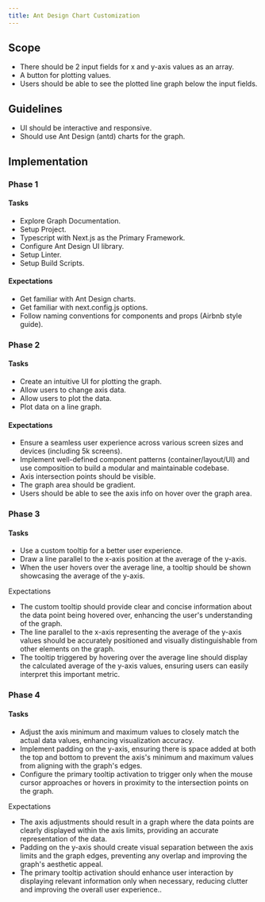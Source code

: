 ```yaml
---
title: Ant Design Chart Customization
---
```



## Scope

* There should be 2 input fields for x and y-axis values as an array.
* A button for plotting values.
* Users should be able to see the plotted line graph below the input fields.

## Guidelines

* UI should be interactive and responsive.
* Should use Ant Design (antd) charts for the graph.

## Implementation

### Phase 1

#### Tasks

* Explore Graph Documentation.
* Setup Project.
* Typescript with Next.js as the Primary Framework.
* Configure Ant Design UI library.
* Setup Linter.
* Setup Build Scripts.

#### Expectations

* Get familiar with Ant Design charts.
* Get familiar with next.config.js options.
* Follow naming conventions for components and props (Airbnb style guide).

### Phase 2

#### Tasks

* Create an intuitive UI for plotting the graph.
* Allow users to change axis data.
* Allow users to plot the data.
* Plot data on a line graph.

#### Expectations

* Ensure a seamless user experience across various screen sizes and devices (including 5k screens).
* Implement well-defined component patterns (container/layout/UI) and use composition to build a modular and maintainable codebase.
* Axis intersection points should be visible.
* The graph area should be gradient.
* Users should be able to see the axis info on hover over the graph area.

### Phase 3

#### Tasks

* Use a custom tooltip for a better user experience.
* Draw a line parallel to the x-axis position at the average of the y-axis.
* When the user hovers over the average line, a tooltip should be shown showcasing the average of the y-axis.

Expectations

* The custom tooltip should provide clear and concise information about the data point being hovered over, enhancing the user's understanding of the graph.
* The line parallel to the x-axis representing the average of the y-axis values should be accurately positioned and visually distinguishable from other elements on the graph.
* The tooltip triggered by hovering over the average line should display the calculated average of the y-axis values, ensuring users can easily interpret this important metric.

### Phase 4

#### Tasks

* Adjust the axis minimum and maximum values to closely match the actual data values, enhancing visualization accuracy.
* Implement padding on the y-axis, ensuring there is space added at both the top and bottom to prevent the axis's minimum and maximum values from aligning with the graph's edges.
* Configure the primary tooltip activation to trigger only when the mouse cursor approaches or hovers in proximity to the intersection points on the graph.

Expectations

* The axis adjustments should result in a graph where the data points are clearly displayed within the axis limits, providing an accurate representation of the data.
* Padding on the y-axis should create visual separation between the axis limits and the graph edges, preventing any overlap and improving the graph's aesthetic appeal.
* The primary tooltip activation should enhance user interaction by displaying relevant information only when necessary, reducing clutter and improving the overall user experience..
